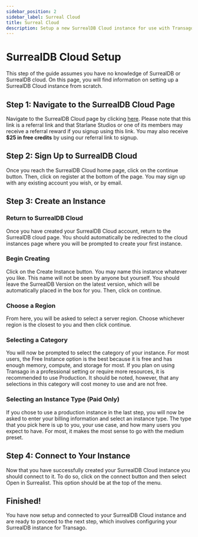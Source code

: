 ```yaml
---
sidebar_position: 2
sidebar_label: Surreal Cloud
title: Surreal Cloud
description: Setup a new SurrealDB Cloud instance for use with Transago.
---
```


# SurrealDB Cloud Setup
This step of the guide assumes you have no knowledge of SurrealDB or SurrealDB cloud. On this page, you will find information on setting up a SurrealDB Cloud instance from scratch.


## Step 1: Navigate to the SurrealDB Cloud Page
Navigate to the SurrealDB Cloud page by clicking [here](https://surrealist.app/referral?code=3osfm8svd71jmp56). Please note that this link is a referral link and that Starlane Studios or one of its members may receive a referral reward if you signup using this link. You may also receive <b>$25 in free credits</b> by using our referral link to signup.

## Step 2: Sign Up to SurrealDB Cloud
Once you reach the SurrealDB Cloud home page, click on the continue button. Then, click on register at the bottom of the page. You may sign up with any existing account you wish, or by email.

## Step 3: Create an Instance

### Return to SurrealDB Cloud
Once you have created your SurrealDB Cloud account, return to the SurrealDB cloud page. You should automatically be redirected to the cloud instances page where you will be prompted to create your first instance. 

### Begin Creating
Click on the Create Instance button. You may name this instance whatever you like. This name will not be seen by anyone but yourself. You should leave the SurrealDB Version on the latest version, which will be automatically placed in the box for you. Then, click on continue. 

### Choose a Region
From here, you will be asked to select a server region. Choose whichever region is the closest to you and then click continue.

### Selecting a Category
You will now be prompted to select the category of your instance. For most users, the Free Instance option is the best because it is free and has enough memory, compute, and storage for most. If you plan on using Transago in a professional setting or require more resources, it is recommended to use Production. It should be noted, however, that any selections in this category will cost money to use and are not free. 

### Selecting an Instance Type (Paid Only)
If you chose to use a production instance in the last step, you will now be asked to enter your billing information and select an instance type. The type that you pick here is up to you, your use case, and how many users you expect to have. For most, it makes the most sense to go with the medium preset.

## Step 4: Connect to Your Instance
Now that you have successfully created your SurrealDB Cloud instance you should connect to it. To do so, click on the connect button and then select Open in Surrealist. This option should be at the top of the menu.

## Finished!
You have now setup and connected to your SurrealDB Cloud instance and are ready to proceed to the next step, which involves configuring your SurrealDB instance for Transago.